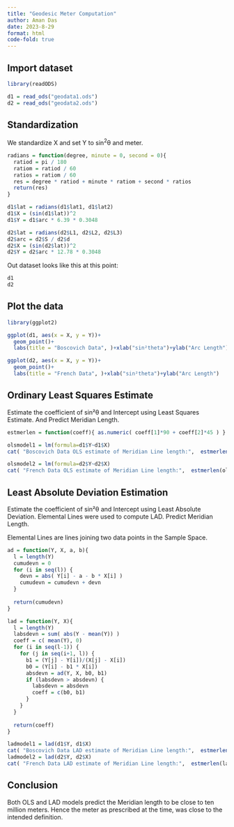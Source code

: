 ```yaml
---
title: "Geodesic Meter Computation"
author: Aman Das
date: 2023-8-29
format: html
code-fold: true
---
```


## Import dataset

```r
library(readODS)

d1 = read_ods("geodata1.ods")
d2 = read_ods("geodata2.ods")
```

## Standardization

We standardize X and set Y to sin^2^θ and meter.

```r
radians = function(degree, minute = 0, second = 0){
  ratiod = pi / 180
  ratiom = ratiod / 60
  ratios = ratiom / 60
  res = degree * ratiod + minute * ratiom + second * ratios
  return(res)
}

d1$lat = radians(d1$lat1, d1$lat2)
d1$X = (sin(d1$lat))^2
d1$Y = d1$arc * 6.39 * 0.3048

d2$lat = radians(d2$L1, d2$L2, d2$L3)
d2$arc = d2$S / d2$d
d2$X = (sin(d2$lat))^2
d2$Y = d2$arc * 12.78 * 0.3048
```

Out dataset looks like this at this point:

```r
d1
d2
```

## Plot the data

```r
library(ggplot2)

ggplot(d1, aes(x = X, y = Y))+
  geom_point()+
  labs(title = "Boscovich Data", )+xlab("sin²theta")+ylab("Arc Length")
```

```r
ggplot(d2, aes(x = X, y = Y))+
  geom_point()+
  labs(title = "French Data", )+xlab("sin²theta")+ylab("Arc Length")
```

## Ordinary Least Squares Estimate

Estimate the coefficient of sin²θ and Intercept using Least Squares Estimate. And Predict Meridian Length.

```r
estmerlen = function(coeff){ as.numeric( coeff[1]*90 + coeff[2]*45 ) }

olsmodel1 = lm(formula=d1$Y~d1$X)
cat( "Boscovich Data OLS estimate of Meridian Line length:",  estmerlen(olsmodel1$coefficients) )

olsmodel2 = lm(formula=d2$Y~d2$X)
cat( "French Data OLS estimate of Meridian Line length:",  estmerlen(olsmodel2$coefficients) )
```

## Least Absolute Deviation Estimation

Estimate the coefficient of sin²θ and Intercept using Least Absolute Deviation. Elemental Lines were used to compute LAD. Predict Meridian Length.

Elemental Lines are lines joining two data points in the Sample Space.

```r
ad = function(Y, X, a, b){
  l = length(Y)
  cumudevn = 0
  for (i in seq(l)) {
    devn = abs( Y[i] - a - b * X[i] )
    cumudevn = cumudevn + devn
  }
  
  return(cumudevn)
}

lad = function(Y, X){
  l = length(Y)
  labsdevn = sum( abs(Y - mean(Y)) )
  coeff = c( mean(Y), 0)
  for (i in seq(l-1)) {
    for (j in seq(i+1, l)) {
      b1 = (Y[j] - Y[i])/(X[j] - X[i])
      b0 = (Y[i] - b1 * X[i])
      absdevn = ad(Y, X, b0, b1)
      if (labsdevn > absdevn) {
        labsdevn = absdevn
        coeff = c(b0, b1)
      }
    }
  }
  
  return(coeff)
}

ladmodel1 = lad(d1$Y, d1$X)
cat( "Boscovich Data LAD estimate of Meridian Line length:",  estmerlen(ladmodel1) )
ladmodel2 = lad(d2$Y, d2$X)
cat( "French Data LAD estimate of Meridian Line length:",  estmerlen(ladmodel2) )
```

## Conclusion

Both OLS and LAD models predict the Meridian length to be close to ten million meters.
Hence the meter as prescribed at the time, was close to the intended definition.